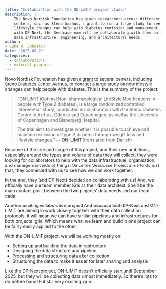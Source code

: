 ```yaml
---
title: "Collaboration with the ON-LiMiT project :tada:"
description: |
    The Novo Nordisk Foundation has given researchers across different research
    centers, such as Steno Aarhus, a grant to run a large study to see how
    lifestyle changes can help with diabetes remission and management.  Like
    with DP-Next, the Seedcase eam will be collaborating with them on their
    data infrastructure, engineering, and architectural needs.
author:
- Luke W. Johnston
date: "2025-05-28"
categories:
  - collaborations
  - external projects
---
```


Novo Nordisk Foundation has given a
[grant](https://novonordiskfonden.dk/en/news/new-study-seeks-answers-on-the-role-of-diet-and-exercise-in-diabetes-remission/)
to several centers, including [Steno Diabetes Center
Aarhus](https://www.stenoaarhus.dk/), to conduct a large study on how
lifestyle changes can help people with diabetes. This is the summary of
the project:

> "ON LiMiT (Optimal Non-pharmacological LifeStyle Modifications in
> people with Type 2 diabetes), is a large randomized controlled
> intervention study, conducted in collaboration with the Steno Diabetes
> Centre in Aarhus, Odense and Copenhagen, as well as the University of
> Copenhagen and Bispebjerg Hospital.
>
> The trial aims to investigate whether it is possible to achieve and
> maintain remission of type 2 diabetes through weight loss and
> lifestyle changes." --- [ON-LiMiT](https://github.com/on-limit-study) (translated
> from Danish)

Because of the size and scope of this project, and their own ambitions,
especially around the types and volume of data they will collect, they
were looking for collaborators to help with the data infrastructure,
organisation, and management side of things. Since the Seedcase Project
aims to do just that, they connected with us to see how we can work
together.

In the end, they (and DP-Next) decided on collaborating with us! And, we
officially have our team member Kris as their data architect. She'll be
the main contact point between the two projects' data needs and our team
:tada:

Another exciting collaboration project! And because both DP-Next and
ON-LiMiT are aiming to work closely together with their data collection
protocols, it will mean we can have similar pipelines and
infrastructures for both projects :grin: Which means what we learn
and build in one project can be fairly easily applied to the other.

With the ON-LiMiT project, we will be working mostly on:

-   Setting up and building the data infrastructure
-   Designing the data structure and pipeline
-   Processing and structuring data after collection
-   Structuring the data to make it easier for later sharing and
    analysis

Like the DP-Next project, ON-LiMiT doesn't officially start until
September 2025, but they will be collecting data almost immediately. So
there's lots to do before hand! But still very exciting :grin:
